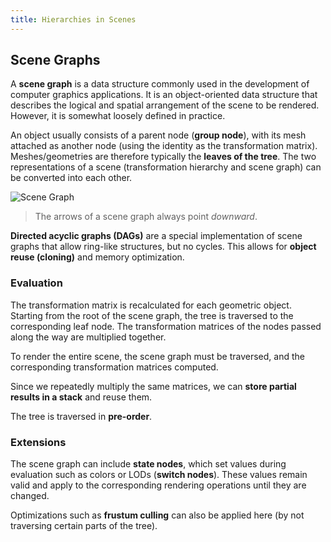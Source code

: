 ```yaml
---
title: Hierarchies in Scenes
---
```


## Scene Graphs

A **scene graph** is a data structure commonly used in the development of computer graphics applications. It is an object-oriented data structure that describes the logical and spatial arrangement of the scene to be rendered. However, it is somewhat loosely defined in practice.

An object usually consists of a parent node (**group node**), with its mesh attached as another node (using the identity as the transformation matrix). Meshes/geometries are therefore typically the **leaves of the tree**. The two representations of a scene (transformation hierarchy and scene graph) can be converted into each other.

![Scene Graph](/docs/scene_graph.png)

> The arrows of a scene graph always point *downward*.

**Directed acyclic graphs (DAGs)** are a special implementation of scene graphs that allow ring-like structures, but no cycles. This allows for **object reuse (cloning)** and memory optimization.

### Evaluation

The transformation matrix is recalculated for each geometric object. Starting from the root of the scene graph, the tree is traversed to the corresponding leaf node. The transformation matrices of the nodes passed along the way are multiplied together.

To render the entire scene, the scene graph must be traversed, and the corresponding transformation matrices computed.

Since we repeatedly multiply the same matrices, we can **store partial results in a stack** and reuse them.

The tree is traversed in **pre-order**.

### Extensions

The scene graph can include **state nodes**, which set values during evaluation such as colors or LODs (**switch nodes**). These values remain valid and apply to the corresponding rendering operations until they are changed.

Optimizations such as **frustum culling** can also be applied here (by not traversing certain parts of the tree).

